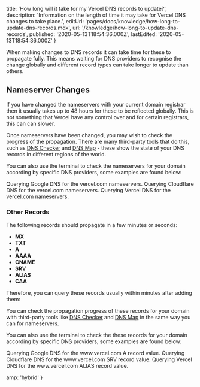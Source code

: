 
  title: 'How long will it take for my Vercel DNS records to update?',
  description:
    'Information on the length of time it may take for Vercel DNS changes to take place.',
  editUrl: 'pages/docs/knowledge/how-long-to-update-dns-records.mdx',
  url: '/knowledge/how-long-to-update-dns-records',
  published: '2020-05-13T18:54:36.000Z',
  lastEdited: '2020-05-13T18:54:36.000Z'
}

When making changes to DNS records it can take time for these to propagate fully. This means waiting for DNS providers to recognise the change globally and different record types can take longer to update than others.

## Nameserver Changes

If you have changed the nameservers with your current domain registrar then it usually takes up to 48 hours for these to be reflected globally. This is not something that Vercel have any control over and for certain registrars, this can can slower.

Once nameservers have been changed, you may wish to check the progress of the propagation. There are many third-party tools that do this, such as [DNS Checker](https://dnschecker.org/) and [DNS Map](https://dnsmap.io/) - these show the state of your DNS records in different regions of the world.

You can also use the terminal to check the nameservers for your domain according by specific DNS providers, some examples are found below:

<Snippet dark text="dig @8.8.8.8 +short NS vercel.com" />
<Caption>Querying Google DNS for the <InlineCode>vercel.com</InlineCode> nameservers.</Caption>

<Snippet dark text="dig @1.1.1.1 +short NS vercel.com" />
<Caption>Querying Cloudflare DNS for the <InlineCode>vercel.com</InlineCode> nameservers.</Caption>

<Snippet dark text="dig @8.8.8.8 +short NS vercel.com" />
<Caption>Querying Vercel DNS for the <InlineCode>vercel.com</InlineCode> nameservers.</Caption>

### Other Records

The following records should propagate in a few minutes or seconds:

- **MX**
- **TXT**
- **A**
- **AAAA**
- **CNAME**
- **SRV**
- **ALIAS**
- **CAA**

Therefore, you can query these records usually within minutes after adding them:

You can check the propagation progress of these records for your domain with third-party tools like [DNS Checker](https://dnschecker.org/) and [DNS Map](https://dnsmap.io/) in the same way you can for nameservers.

You can also use the terminal to check the these records for your domain according by specific DNS providers, some examples are found below:

<Snippet dark text="dig @8.8.8.8 +short A www.vercel.com" />
<Caption>Querying Google DNS for the <InlineCode>www.vercel.com</InlineCode> A record value.</Caption>

<Snippet dark text="dig @1.1.1.1 +short SRV www.vercel.com" />
<Caption>Querying Cloudflare DNS for the <InlineCode>www.vercel.com</InlineCode> SRV record value.</Caption>

<Snippet dark text="dig @a.zeit-world.com +short ALIAS www.vercel.com" />
<Caption>Querying Vercel DNS for the <InlineCode>www.vercel.com</InlineCode> ALIAS record value.</Caption>


  amp: 'hybrid'
}
